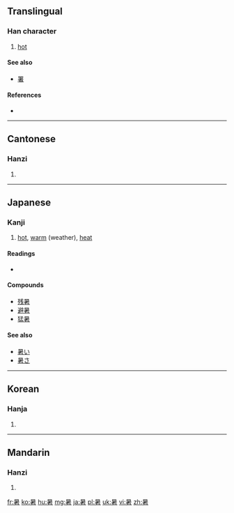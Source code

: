 {{also|者}}
==Translingual==

===Han character===
{{Han char|rn=72|rad=日|as=08|sn=12|four=6060<sub>4</sub>|canj=日十大日 (AJKA)}}

# [[hot]]

====See also====
* [[署]]<!-- Graphically similar -->

====References====
* {{Han ref|kx=0498.130|dkj=14031|dj=0866.110|hdz=21516.020|uh=6691|ud=26257|bh=B4BB|bd=46267}}

----

==Cantonese==

===Hanzi===
{{yue-hanzi|jyut=|y=syu2}}

# {{defn|lang=yue|sort=日08}}

----

==Japanese==

===Kanji===
{{ja-kanji|grade=3|rs=日08}}

# [[hot]], [[warm]] (weather), [[heat]]

====Readings====
* {{ja-readings|on=[[しょ]] (sho)|kun=[[あつい]] (atsui), [[あつさ]] (atsusa)}}

====Compounds====
* [[残暑]]
* [[避暑]]
* [[猛暑]]

====See also====
* [[暑い]]
* [[暑さ]]

----

==Korean==

===Hanja===
{{ko-hanja|hangeul=서|eumhun=|rv=seo|mr=sŏ|y=se}}

# {{defn|lang=ko|sort=日08}}

----

==Mandarin==

===Hanzi===
{{cmn-hanzi|pin=[[shǔ]] ([[shu3]])|wg=shu<sup>3</sup>}}

# {{defn|lang=cmn|sort=日08}}

[[fr:暑]]
[[ko:暑]]
[[hu:暑]]
[[mg:暑]]
[[ja:暑]]
[[pl:暑]]
[[uk:暑]]
[[vi:暑]]
[[zh:暑]]
